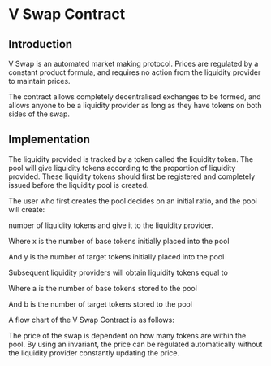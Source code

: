 
<!-- KEYWORDS: V Swap Contract Smart Contract -->

# V Swap Contract

## Introduction

V Swap is an automated market making protocol. Prices are regulated by a constant product formula, and requires no action from the liquidity provider to maintain prices.

The contract allows completely decentralised exchanges to be formed, and allows anyone to be a liquidity provider as long as they have tokens on both sides of the swap.


## Implementation

The liquidity provided is tracked by a token called the liquidity token. The pool will give liquidity tokens according to the proportion of liquidity provided. These liquidity tokens should first be registered and completely issued before the liquidity pool is created.

The user who first creates the pool decides on an initial ratio, and the pool will create:



number of liquidity tokens and give it to the liquidity provider.

Where x is the number of base tokens initially placed into the pool

And y is the number of target tokens initially placed into the pool

Subsequent liquidity providers will obtain liquidity tokens equal to




Where a is the number of base tokens stored to the pool

And b is the number of target tokens stored to the pool

A flow chart of the V Swap Contract is as follows:



The price of the swap is dependent on how many tokens are within the pool. By using an invariant, the price can be regulated automatically without the liquidity provider constantly updating the price.